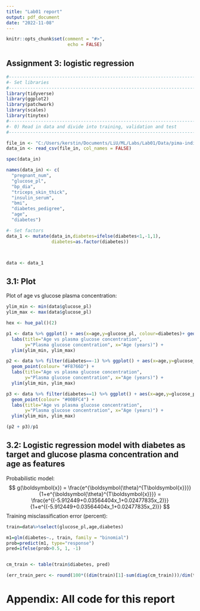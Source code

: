 ```yaml
---
title: "Lab01 report"
output: pdf_document
date: "2022-11-08"
---
```


```r
knitr::opts_chunk$set(comment = "#>",
                       echo = FALSE)
```

## Assignment 3: logistic regression

```r
#------------------------------------------------------------------------------#
#- Set libraries
#------------------------------------------------------------------------------#
library(tidyverse)
library(ggplot2)
library(patchwork)
library(scales)
library(tinytex)
#------------------------------------------------------------------------------#
#- 0) Read in data and divide into training, validation and test
#------------------------------------------------------------------------------#

file_in <- "C:/Users/kerstin/Documents/LiU/ML/Labs/Lab01/Data/pima-indians-diabetes.csv"
data_in <- read_csv(file_in, col_names = FALSE)

spec(data_in)

names(data_in) <- c(
  "pregnant_num", 
  "glucose_pl",
  "bp_dia",
  "triceps_skin_thick",
  "insulin_serum",
  "bmi",
  "diabetes_pedigree",
  "age",
  "diabetes")

#- Set factors
data_1 <- mutate(data_in,diabetes=ifelse(diabetes<1,-1,1), 
                 diabetes=as.factor(diabetes))



data <- data_1

```

## 3.1: Plot

Plot of age vs glucose plasma concentration:

```r
ylim_min <- min(data$glucose_pl)
ylim_max <- max(data$glucose_pl)

hex <- hue_pal()(2)

p1 <- data %>% ggplot() + aes(x=age,y=glucose_pl, colour=diabetes)+ geom_point() +
  labs(title="Age vs plasma glucose concentration", 
       y="Plasma glucose concentration", x="Age (years)") +
  ylim(ylim_min, ylim_max)

p2 <- data %>% filter(diabetes==-1) %>% ggplot() + aes(x=age,y=glucose_pl, colour=diabetes)+ 
  geom_point(colour= "#F8766D") +
  labs(title="Age vs plasma glucose concentration", 
       y="Plasma glucose concentration", x="Age (years)") +
  ylim(ylim_min, ylim_max)

p3 <- data %>% filter(diabetes==1) %>% ggplot() + aes(x=age,y=glucose_pl, colour=diabetes)+ 
  geom_point(colour= "#00BFC4") +
  labs(title="Age vs plasma glucose concentration", 
       y="Plasma glucose concentration", x="Age (years)") +
  ylim(ylim_min, ylim_max)

(p2 + p3)/p1

```

## 3.2: Logistic regression model with diabetes as target and glucose plasma concentration and age as features
Probabilistic model:
$$
g(\boldsymbol{x}) = \frac{e^{\boldsymbol{\theta}^{T\boldsymbol{x}}}}{1+e^{\boldsymbol{\theta}^{T\boldsymbol{x}}}} =
\frac{e^{(-5.912449+0.03564404x_1+0.02477835x_2)}}{1+e^{(-5.912449+0.03564404x_1+0.02477835x_2)}}
$$
Training misclassification error (percent):

```r
train=data%>%select(glucose_pl,age,diabetes)

m1=glm(diabetes~., train, family = "binomial")
prob=predict(m1, type="response")
pred=ifelse(prob>0.5, 1, -1)


cm_train <- table(train$diabetes, pred)

(err_train_perc <- round(100*((dim(train)[1]-sum(diag(cm_train)))/dim(train)[1]),2))

```

# Appendix: All code for this report

```r
```
